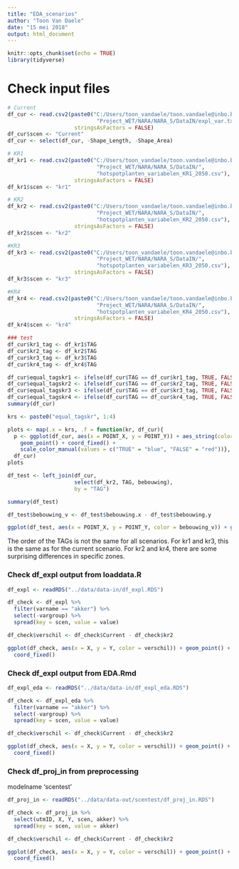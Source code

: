 ```yaml
---
title: "EDA_scenarios"
author: "Toon Van Daele"
date: "15 mei 2018"
output: html_document
---
```


```r
knitr::opts_chunk$set(echo = TRUE)
library(tidyverse)
```

# Check input files

```r
# Current
df_cur <- read.csv2(paste0("C:/Users/toon_vandaele/toon.vandaele@inbo.be/",
                            "Project_WET/NARA/NARA_S/DataIN/expl_var.txt"),
                     stringsAsFactors = FALSE)
df_cur$scen <- "Current"
df_cur <- select(df_cur, -Shape_Length, -Shape_Area)

# KR1
df_kr1 <- read.csv2(paste0("C:/Users/toon_vandaele/toon.vandaele@inbo.be/",
                            "Project_WET/NARA/NARA_S/DataIN/",
                            "hotspotplanten_variabelen_KR1_2050.csv"),
                     stringsAsFactors = FALSE)
df_kr1$scen <- "kr1"

# KR2
df_kr2 <- read.csv2(paste0("C:/Users/toon_vandaele/toon.vandaele@inbo.be/",
                            "Project_WET/NARA/NARA_S/DataIN/",
                            "hotspotplanten_variabelen_KR2_2050.csv"),
                     stringsAsFactors = FALSE)
df_kr2$scen <- "kr2"

#KR3
df_kr3 <- read.csv2(paste0("C:/Users/toon_vandaele/toon.vandaele@inbo.be/",
                            "Project_WET/NARA/NARA_S/DataIN/",
                            "hotspotplanten_variabelen_KR3_2050.csv"),
                     stringsAsFactors = FALSE)
df_kr3$scen <- "kr3"

#KR4
df_kr4 <- read.csv2(paste0("C:/Users/toon_vandaele/toon.vandaele@inbo.be/",
                            "Project_WET/NARA/NARA_S/DataIN/",
                            "hotspotplanten_variabelen_KR4_2050.csv"),
                     stringsAsFactors = FALSE)
df_kr4$scen <- "kr4"

### test
df_cur$kr1_tag <- df_kr1$TAG
df_cur$kr2_tag <- df_kr2$TAG
df_cur$kr3_tag <- df_kr3$TAG
df_cur$kr4_tag <- df_kr4$TAG

df_cur$equal_tagskr1 <- ifelse(df_cur$TAG == df_cur$kr1_tag, TRUE, FALSE)
df_cur$equal_tagskr2 <- ifelse(df_cur$TAG == df_cur$kr2_tag, TRUE, FALSE)
df_cur$equal_tagskr3 <- ifelse(df_cur$TAG == df_cur$kr3_tag, TRUE, FALSE)
df_cur$equal_tagskr4 <- ifelse(df_cur$TAG == df_cur$kr4_tag, TRUE, FALSE)
summary(df_cur)

krs <- paste0("equal_tagskr", 1:4)

plots <- map(.x = krs, .f = function(kr, df_cur){
  p <- ggplot(df_cur, aes(x = POINT_X, y = POINT_Y)) + aes_string(color = kr) +
    geom_point() + coord_fixed() + 
    scale_color_manual(values = c("TRUE" = "blue", "FALSE" = "red"))},
  df_cur)
plots
```


```r
df_test <- left_join(df_cur,
                     select(df_kr2, TAG, bebouwing),
                     by = "TAG")

summary(df_test)

df_test$bebouwing_v <- df_test$bebouwing.x - df_test$bebouwing.y

ggplot(df_test, aes(x = POINT_X, y = POINT_Y, color = bebouwing_v)) + geom_point()
```

The order of the TAGs is not the same for all scenarios.
For kr1 and kr3, this is the same as for the current scenario.
For kr2 and kr4, there are some surprising differences in specific zones.

### Check df_expl output from loaddata.R

```r
df_expl <- readRDS("../data/data-in/df_expl.RDS")

df_check <- df_expl %>%
  filter(varname == "akker") %>%
  select(-vargroup) %>%
  spread(key = scen, value = value)

df_check$verschil <- df_check$Current - df_check$kr2

ggplot(df_check, aes(x = X, y = Y, color = verschil)) + geom_point() +
  coord_fixed()

```

### Check df_expl output from EDA.Rmd

```r
df_expl_eda <- readRDS("../data/data-in/df_expl_eda.RDS")

df_check <- df_expl_eda %>%
  filter(varname == "akker") %>%
  select(-vargroup) %>%
  spread(key = scen, value = value)

df_check$verschil <- df_check$Current - df_check$kr2

ggplot(df_check, aes(x = X, y = Y, color = verschil)) + geom_point() +
  coord_fixed()
```

### Check df_proj_in from preprocessing 

modelname 'scentest'

```r
df_proj_in <- readRDS("../data/data-out/scentest/df_proj_in.RDS")

df_check <- df_proj_in %>%
  select(utmID, X, Y, scen, akker) %>%
  spread(key = scen, value = akker)

df_check$verschil <- df_check$Current - df_check$kr2

ggplot(df_check, aes(x = X, y = Y, color = verschil)) + geom_point() +
  coord_fixed()
```

